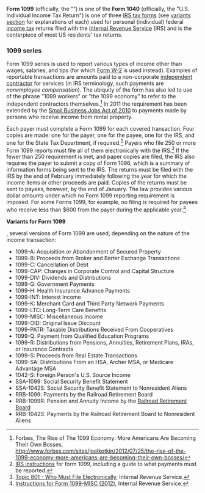 '''Form 1099''' (officially, the "") is one of the 
'''Form 1040''' (officially, the "U.S. Individual Income Tax Return") is one of three [[IRS tax forms]] (see [[#Variants|variants section]] for explanations of each) used for personal (individual) federal [[income tax]] returns filed with the [[Internal Revenue Service]] (IRS) and is the centerpiece of most US residents' tax returns.


=== 1099 series ===
Form 1099 series is used to report various types of income other than wages, salaries, and tips (for which [[#W-2|Form W-2]] is used instead). Examples of reportable transactions are amounts paid to a non-corporate [[independent contractor]] for services (in IRS terminology, such payments are ''nonemployee compensation''). The ubiquity of the form has also led to use of the phrase "1099 workers" or "the 1099 economy" to refer to the independent contractors themselves.<ref>Forbes, The Rise of The 1099 Economy: More Americans Are Becoming Their Own Bosses, http://www.forbes.com/sites/joelkotkin/2012/07/25/the-rise-of-the-1099-economy-more-americans-are-becoming-their-own-bosses/</ref> In 2011 the requirement has been extended by the [[Small Business Jobs Act of 2010]] to payments made by persons who receive income from rental property.

Each payer must complete a Form 1099 for each covered transaction. Four copies are made: one for the payer, one for the payee, one for the IRS, and one for the State Tax Department, if required.<ref>[http://www.irs.gov/pub/irs-pdf/i1099msc.pdf IRS instructions] for form 1099, including a guide to what payments must be reported.</ref> Payers who file 250 or more Form 1099 reports must file all of them electronically with the IRS.<ref>[http://www.irs.gov/taxtopics/tc801.html Topic 801 - Who Must File Electronically], Internal Revenue Service.</ref> If the fewer than 250 requirement is met, and paper copies are filed, the IRS also requires the payer to submit a copy of Form 1096, which is a summary of information forms being sent to the IRS. The returns must be filed with the IRS by the end of February immediately following the year for which the income items or other proceeds are paid. Copies of the returns must be sent to payees, however, by the end of January. The law provides various dollar amounts under which no Form 1099 reporting requirement is imposed. For some Forms 1099, for example, no filing is required for payees who receive less than $600 from the payer during the applicable year.<ref>[http://www.irs.gov/instructions/i1099msc/ar02.html Instructions for Form 1099-MISC (2012)], Internal Revenue Service.</ref>

'''Variants for Form 1099'''

{{As of|2011}}, several versions of Form 1099 are used, depending on the nature of the income transaction:
* 1099-A: Acquisition or Abandonment of Secured Property
* 1099-B: Proceeds from Broker and Barter Exchange Transactions
* 1099-C: Cancellation of Debt
* 1099-CAP: Changes in Corporate Control and Capital Structure
* 1099-DIV: Dividends and Distributions
* 1099-G: Government Payments
* 1099-H: Health Insurance Advance Payments
* 1099-INT: Interest Income
* 1099-K: Merchant Card and Third Party Network Payments
* 1099-LTC: Long-Term Care Benefits
* 1099-MISC: Miscellaneous Income
* 1099-OID: Original Issue Discount
* 1099-PATR: Taxable Distributions Received From Cooperatives
* 1099-Q: Payment from Qualified Education Programs
* 1099-R: Distributions from Pensions, Annuities, Retirement Plans, IRAs, or Insurance Contracts
* 1099-S: Proceeds from Real Estate Transactions
* 1099-SA: Distributions From an HSA, Archer MSA, or Medicare Advantage MSA
* 1042-S: Foreign Person's U.S. Source Income
* SSA-1099: Social Security Benefit Statement
* SSA-1042S: Social Security Benefit Statement to Nonresident Aliens
* RRB-1099: Payments by the Railroad Retirement Board
* RRB-1099R: Pension and Annuity Income by the [[Railroad Retirement Board]]
* RRB-1042S: Payments by the Railroad Retirement Board to Nonresident Aliens

